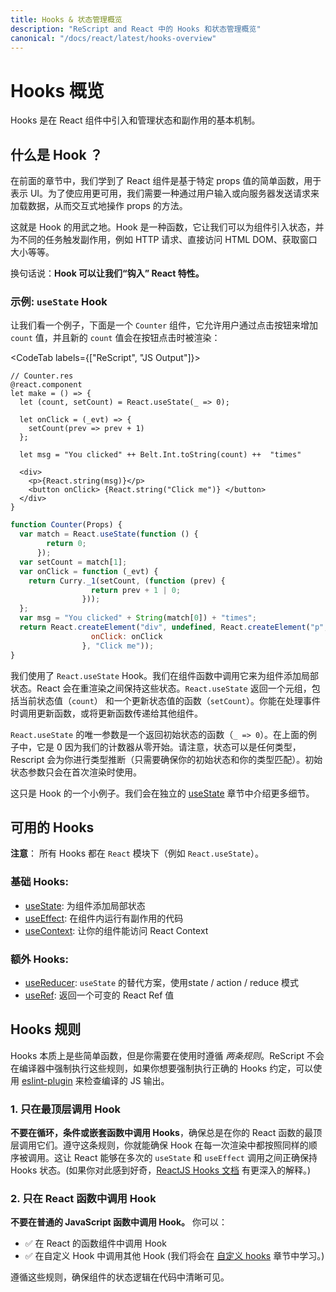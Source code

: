 ```yaml
---
title: Hooks & 状态管理概览
description: "ReScript and React 中的 Hooks 和状态管理概览"
canonical: "/docs/react/latest/hooks-overview"
---
```


<!-- # Hooks Overview -->
# Hooks 概览

<Intro>

<!-- Hooks are an essential mechanism to introduce and manage state and effects in React components. -->
Hooks 是在 React 组件中引入和管理状态和副作用的基本机制。

</Intro>

<!-- ## What is a Hook? -->
## 什么是 Hook ？

<!-- In the previous chapters we learned how React components are just a simple function representing UI based on specific prop values. For an application to be useful we still need a way to manipulate those props interactively either via user input or via requests loading in data from a server. -->
在前面的章节中，我们学到了 React 组件是基于特定 props 值的简单函数，用于表示 UI。为了使应用更可用，我们需要一种通过用户输入或向服务器发送请求来加载数据，从而交互式地操作 props 的方法。

<!-- That's where Hooks come in. A Hook is a function that allows us to introduce component state and trigger side-effects for different tasks, such as HTTP requests, direct HTML DOM access, querying window sizes, etc.  -->
这就是 Hook 的用武之地。Hook 是一种函数，它让我们可以为组件引入状态，并为不同的任务触发副作用，例如 HTTP 请求、直接访问 HTML DOM、获取窗口大小等等。

<!-- In other words: **It allows us to "hook into" React features.** -->
换句话说：**Hook 可以让我们“钩入” React 特性。**

<!-- ### Example: The `useState` Hook -->
### 示例: `useState` Hook

<!-- Just for a quick look, here is an example of a `Counter` component that allows a user to click a button and increment an `count` value that will immediately be rendered on each button click:  -->
让我们看一个例子，下面是一个 `Counter` 组件，它允许用户通过点击按钮来增加 `count` 值，并且新的 `count` 值会在按钮点击时被渲染：

<CodeTab labels={["ReScript", "JS Output"]}>

```res
// Counter.res
@react.component
let make = () => {
  let (count, setCount) = React.useState(_ => 0);

  let onClick = (_evt) => {
    setCount(prev => prev + 1)
  };

  let msg = "You clicked" ++ Belt.Int.toString(count) ++  "times"

  <div>
    <p>{React.string(msg)}</p>
    <button onClick> {React.string("Click me")} </button>
  </div>
}
```
```js
function Counter(Props) {
  var match = React.useState(function () {
        return 0;
      });
  var setCount = match[1];
  var onClick = function (_evt) {
    return Curry._1(setCount, (function (prev) {
                  return prev + 1 | 0;
                }));
  };
  var msg = "You clicked" + String(match[0]) + "times";
  return React.createElement("div", undefined, React.createElement("p", undefined, msg), React.createElement("button", {
                  onClick: onClick
                }, "Click me"));
}
```

</CodeTab>


<!-- Here we are using the `React.useState` Hook. We call it inside a component function to add some local state to it. React will preserve this state between re-renders. `React.useState` returns a tuple: the current state value (`count`) and a function that lets you update it (`setCount`). You can call this function from an event handler or pass it down to other components to call the function.  -->
我们使用了 `React.useState` Hook。我们在组件函数中调用它来为组件添加局部状态。React 会在重渲染之间保持这些状态。`React.useState` 返回一个元组，包括当前状态值（`count`） 和一个更新状态值的函数（`setCount`）。你能在处理事件时调用更新函数，或将更新函数传递给其他组件。

<!-- The only argument to `React.useState` is a function that returns the initial state (`_ => 0`). In the example above, it is 0 because our counter starts from zero. Note that your state can be any type you want and `ReScript` will make sure to infer the types for you (only make sure to return an initial state that matches your type). The initial state argument is only used during the first render. -->
`React.useState` 的唯一参数是一个返回初始状态的函数（`_ => 0`）。在上面的例子中，它是 0 因为我们的计数器从零开始。请注意，状态可以是任何类型，Rescript 会为你进行类型推断（只需要确保你的初始状态和你的类型匹配）。初始状态参数只会在首次渲染时使用。

<!-- This was just a quick example on our first hook usage. We will go into more detail in a dedicated [useState](./hooks-state) section. -->
这只是 Hook 的一个小例子。我们会在独立的 [useState](./hooks-state) 章节中介绍更多细节。

<!-- ## Available Hooks -->
## 可用的 Hooks

<!-- **Note:** All hooks are part of the `React` module (e.g. `React.useState`). -->
**注意**： 所有 Hooks 都在 `React` 模块下（例如 `React.useState`）。

<!-- ### Basic Hooks: -->
### 基础 Hooks:

<!-- - [useState](./hooks-state): Adds local state to your component
- [useEffect](./hooks-effect): Runs side-effectual code within your component
- [useContext](./hooks-context): Gives your component to a React Context value -->
- [useState](./hooks-state): 为组件添加局部状态
- [useEffect](./hooks-effect): 在组件内运行有副作用的代码
- [useContext](./hooks-context): 让你的组件能访问 React Context

<!-- ### Additional Hooks: -->
### 额外 Hooks:

<!-- - [useReducer](./hooks-reducer): An alternative to `useState`. Uses the state / action / reduce pattern.
- [useRef](./hooks-ref): Returns a mutable React-Ref value -->
- [useReducer](./hooks-reducer): `useState` 的替代方案，使用state / action / reduce 模式
- [useRef](./hooks-ref): 返回一个可变的 React Ref 值

<!-- 下面是原文档内的注释，不是翻译的注释 -->
<!-- - [useCallback](./hooks-callback): Returns a memoized callback -->
<!-- - [useMemo](./hooks-memo): Returns a memoized value -->
<!-- - [useImperativeHandle](./hooks-imperative-handle): Customizes the instance value that is exposed to parent components when using `ref` -->
<!-- - [useLayoutEffect](./hooks-layout-effect): Identical to useEffect, but it fires synchronously after all DOM mutations. -->
<!-- 上面是原文档内的注释，不是翻译的注释 -->


<!-- ## Rules of Hooks -->
## Hooks 规则

<!-- Hooks are just simple functions, but you need to follow _two rules_ when using them. ReScript doesn't enforce those rules within the compiler, so if you really want to enforce correct hooks conventions, you can use an [eslint-plugin](https://www.npmjs.com/package/eslint-plugin-react-hooks) to check your compiled JS output. -->
Hooks 本质上是些简单函数，但是你需要在使用时遵循 _两条规则_。ReScript 不会在编译器中强制执行这些规则，如果你想要强制执行正确的 Hooks 约定，可以使用 [eslint-plugin](https://www.npmjs.com/package/eslint-plugin-react-hooks) 来检查编译的 JS 输出。

<!-- ### Rule 1) Only Call Hooks at the Top Level -->
### 1. 只在最顶层调用 Hook


<!-- **Don’t call Hooks inside loops, conditions, or nested functions.** Instead, always use Hooks at the top level of your React function. By following this rule, you ensure that Hooks are called in the same order each time a component renders. That’s what allows React to correctly preserve the state of Hooks between multiple `useState` and `useEffect` calls. (If you’re curious, you can check out the in depth explanation in the [ReactJS Hooks docs](https://reactjs.org/docs/hooks-rules.html#explanation)) -->
**不要在循环，条件或嵌套函数中调用 Hooks**，确保总是在你的 React 函数的最顶层调用它们。遵守这条规则，你就能确保 Hook 在每一次渲染中都按照同样的顺序被调用。这让 React 能够在多次的 `useState` 和 `useEffect` 调用之间正确保持 Hooks 状态。(如果你对此感到好奇，[ReactJS Hooks 文档](https://reactjs.org/docs/hooks-rules.html#explanation) 有更深入的解释。)


<!-- ### Rule 2) Only Call Hooks from React Functions -->
### 2. 只在 React 函数中调用 Hook

<!-- **Don't call Hooks from regular functions.** Instead, you can:

- ✅ Call Hooks from React function components.
- ✅ Call Hooks from custom Hooks (we’ll learn about them in our [custom hooks](./hooks-custom) section). -->

**不要在普通的 JavaScript 函数中调用 Hook。** 你可以：
- ✅ 在 React 的函数组件中调用 Hook
- ✅ 在自定义 Hook 中调用其他 Hook (我们将会在 [自定义 hooks](./hooks-custom) 章节中学习。)


<!-- By following this rule, you ensure that all stateful logic in a component is clearly visible from its source code. -->
遵循这些规则，确保组件的状态逻辑在代码中清晰可见。
